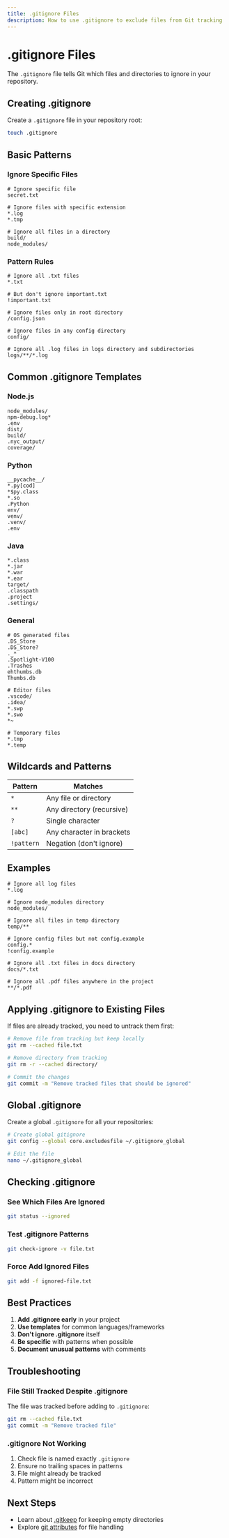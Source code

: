 ```yaml
---
title: .gitignore Files
description: How to use .gitignore to exclude files from Git tracking
---
```


# .gitignore Files

The `.gitignore` file tells Git which files and directories to ignore in your repository.

## Creating .gitignore

Create a `.gitignore` file in your repository root:

```bash
touch .gitignore
```

## Basic Patterns

### Ignore Specific Files

```gitignore
# Ignore specific file
secret.txt

# Ignore files with specific extension
*.log
*.tmp

# Ignore all files in a directory
build/
node_modules/
```

### Pattern Rules

```gitignore
# Ignore all .txt files
*.txt

# But don't ignore important.txt
!important.txt

# Ignore files only in root directory
/config.json

# Ignore files in any config directory
config/

# Ignore all .log files in logs directory and subdirectories
logs/**/*.log
```

## Common .gitignore Templates

### Node.js

```gitignore
node_modules/
npm-debug.log*
.env
dist/
build/
.nyc_output/
coverage/
```

### Python

```gitignore
__pycache__/
*.py[cod]
*$py.class
*.so
.Python
env/
venv/
.venv/
.env
```

### Java

```gitignore
*.class
*.jar
*.war
*.ear
target/
.classpath
.project
.settings/
```

### General

```gitignore
# OS generated files
.DS_Store
.DS_Store?
._*
.Spotlight-V100
.Trashes
ehthumbs.db
Thumbs.db

# Editor files
.vscode/
.idea/
*.swp
*.swo
*~

# Temporary files
*.tmp
*.temp
```

## Wildcards and Patterns

| Pattern | Matches |
|---------|---------|
| `*` | Any file or directory |
| `**` | Any directory (recursive) |
| `?` | Single character |
| `[abc]` | Any character in brackets |
| `!pattern` | Negation (don't ignore) |

## Examples

```gitignore
# Ignore all log files
*.log

# Ignore node_modules directory
node_modules/

# Ignore all files in temp directory
temp/**

# Ignore config files but not config.example
config.*
!config.example

# Ignore all .txt files in docs directory
docs/*.txt

# Ignore all .pdf files anywhere in the project
**/*.pdf
```

## Applying .gitignore to Existing Files

If files are already tracked, you need to untrack them first:

```bash
# Remove file from tracking but keep locally
git rm --cached file.txt

# Remove directory from tracking
git rm -r --cached directory/

# Commit the changes
git commit -m "Remove tracked files that should be ignored"
```

## Global .gitignore

Create a global `.gitignore` for all your repositories:

```bash
# Create global gitignore
git config --global core.excludesfile ~/.gitignore_global

# Edit the file
nano ~/.gitignore_global
```

## Checking .gitignore

### See Which Files Are Ignored

```bash
git status --ignored
```

### Test .gitignore Patterns

```bash
git check-ignore -v file.txt
```

### Force Add Ignored Files

```bash
git add -f ignored-file.txt
```

## Best Practices

1. **Add .gitignore early** in your project
2. **Use templates** for common languages/frameworks
3. **Don't ignore .gitignore** itself
4. **Be specific** with patterns when possible
5. **Document unusual patterns** with comments

## Troubleshooting

### File Still Tracked Despite .gitignore

The file was tracked before adding to `.gitignore`:

```bash
git rm --cached file.txt
git commit -m "Remove tracked file"
```

### .gitignore Not Working

1. Check file is named exactly `.gitignore`
2. Ensure no trailing spaces in patterns
3. File might already be tracked
4. Pattern might be incorrect

## Next Steps

- Learn about [.gitkeep](/docs/2-git-basics/working-with-files/gitkeep) for keeping empty directories
- Explore [git attributes](/docs/2-git-basics/working-with-files/git-attributes) for file handling
